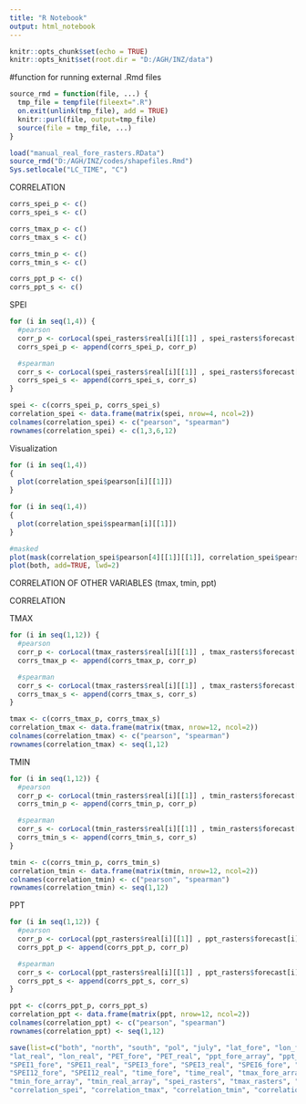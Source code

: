 ```yaml
---
title: "R Notebook"
output: html_notebook
---
```


```r
knitr::opts_chunk$set(echo = TRUE)
knitr::opts_knit$set(root.dir = "D:/AGH/INZ/data")
```

#function for running external .Rmd files
```r
source_rmd = function(file, ...) {
  tmp_file = tempfile(fileext=".R")
  on.exit(unlink(tmp_file), add = TRUE)
  knitr::purl(file, output=tmp_file)
  source(file = tmp_file, ...)
}
```

```r
load("manual_real_fore_rasters.RData")
source_rmd("D:/AGH/INZ/codes/shapefiles.Rmd")
Sys.setlocale("LC_TIME", "C")
```


CORRELATION

```r
corrs_spei_p <- c()
corrs_spei_s <- c()

corrs_tmax_p <- c()
corrs_tmax_s <- c()

corrs_tmin_p <- c()
corrs_tmin_s <- c()

corrs_ppt_p <- c()
corrs_ppt_s <- c()
```



SPEI
```r

for (i in seq(1,4)) {
  #pearson
  corr_p <- corLocal(spei_rasters$real[i][[1]] , spei_rasters$forecast[i][[1]], method="pearson", test=TRUE)
  corrs_spei_p <- append(corrs_spei_p, corr_p)

  #spearman
  corr_s <- corLocal(spei_rasters$real[i][[1]] , spei_rasters$forecast[i][[1]], method="spearman", test=TRUE)
  corrs_spei_s <- append(corrs_spei_s, corr_s)
}

spei <- c(corrs_spei_p, corrs_spei_s)
correlation_spei <- data.frame(matrix(spei, nrow=4, ncol=2))
colnames(correlation_spei) <- c("pearson", "spearman")
rownames(correlation_spei) <- c(1,3,6,12)
```



Visualization

```r

for (i in seq(1,4))
{
  plot(correlation_spei$pearson[i][[1]])
}

for (i in seq(1,4))
{
  plot(correlation_spei$spearman[i][[1]])
}

#masked
plot(mask(correlation_spei$pearson[4][[1]][[1]], correlation_spei$pearson[4][[1]][[2]] < 0.05, maskvalue=FALSE))
plot(both, add=TRUE, lwd=2)

```


##############################################################################################
##############################################################################################

CORRELATION OF OTHER VARIABLES (tmax, tmin, ppt)

CORRELATION

TMAX
```r
for (i in seq(1,12)) {
  #pearson
  corr_p <- corLocal(tmax_rasters$real[i][[1]] , tmax_rasters$forecast[i][[1]], method="pearson", test=TRUE)
  corrs_tmax_p <- append(corrs_tmax_p, corr_p)

  #spearman
  corr_s <- corLocal(tmax_rasters$real[i][[1]] , tmax_rasters$forecast[i][[1]], method="spearman", test=TRUE)
  corrs_tmax_s <- append(corrs_tmax_s, corr_s)
}

tmax <- c(corrs_tmax_p, corrs_tmax_s)
correlation_tmax <- data.frame(matrix(tmax, nrow=12, ncol=2))
colnames(correlation_tmax) <- c("pearson", "spearman")
rownames(correlation_tmax) <- seq(1,12)

```

TMIN
```r
for (i in seq(1,12)) {
  #pearson
  corr_p <- corLocal(tmin_rasters$real[i][[1]] , tmin_rasters$forecast[i][[1]], method="pearson", test=TRUE)
  corrs_tmin_p <- append(corrs_tmin_p, corr_p)

  #spearman
  corr_s <- corLocal(tmin_rasters$real[i][[1]] , tmin_rasters$forecast[i][[1]], method="spearman", test=TRUE)
  corrs_tmin_s <- append(corrs_tmin_s, corr_s)
}

tmin <- c(corrs_tmin_p, corrs_tmin_s)
correlation_tmin <- data.frame(matrix(tmin, nrow=12, ncol=2))
colnames(correlation_tmin) <- c("pearson", "spearman")
rownames(correlation_tmin) <- seq(1,12)

```

PPT
```r
for (i in seq(1,12)) {
  #pearson
  corr_p <- corLocal(ppt_rasters$real[i][[1]] , ppt_rasters$forecast[i][[1]], method="pearson", test=TRUE)
  corrs_ppt_p <- append(corrs_ppt_p, corr_p)

  #spearman
  corr_s <- corLocal(ppt_rasters$real[i][[1]] , ppt_rasters$forecast[i][[1]], method="spearman", test=TRUE)
  corrs_ppt_s <- append(corrs_ppt_s, corr_s)
}

ppt <- c(corrs_ppt_p, corrs_ppt_s)
correlation_ppt <- data.frame(matrix(ppt, nrow=12, ncol=2))
colnames(correlation_ppt) <- c("pearson", "spearman")
rownames(correlation_ppt) <- seq(1,12)
```

```r

save(list=c("both", "north", "south", "pol", "july", "lat_fore", "lon_fore", 
"lat_real", "lon_real", "PET_fore", "PET_real", "ppt_fore_array", "ppt_real_array", 
"SPEI1_fore", "SPEI1_real", "SPEI3_fore", "SPEI3_real", "SPEI6_fore", "SPEI6_real", 
"SPEI12_fore", "SPEI12_real", "time_fore", "time_real", "tmax_fore_array", "tmax_real_array", 
"tmin_fore_array", "tmin_real_array", "spei_rasters", "tmax_rasters", "tmin_rasters", "ppt_rasters",
"correlation_spei", "correlation_tmax", "correlation_tmin", "correlation_ppt"), file="manual_real_fore_rasters_correlation.RData")


````